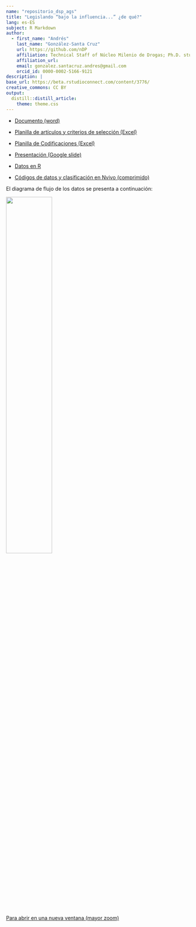 ```yaml
---
name: "repositorio_dsp_ags"
title: "Legislando “bajo la influencia...” ¿de qué?"
lang: es-ES
subject: R Markdown
author:
  - first_name: "Andrés"
    last_name: "González-Santa Cruz"
    url: https://github.com/nDP
    affiliation: Technical Staff of Núcleo Milenio de Drogas; Ph.D. student, School of Public Health, Universidad de Chile
    affiliation_url: 
    email: gonzalez.santacruz.andres@gmail.com
    orcid_id: 0000-0002-5166-9121
description: |
base_url: https://beta.rstudioconnect.com/content/3776/
creative_commons: CC BY
output: 
  distill::distill_article:
    theme: theme.css
---
```


-   [Documento (word)](https://github.com/AGSCL/articulo_politicas_DSP/blob/main/_doc/Bajo%20la%20influencia%20de%2020221231.docx?raw=true)

-   [Planilla de artículos y criterios de selección (Excel)](https://github.com/AGSCL/articulo_politicas_DSP/blob/main/_doc/Fuentes.xlsx?raw=true)

-   [Planilla de Codificaciones (Excel)](https://github.com/AGSCL/articulo_politicas_DSP/blob/main/_doc/Codificaciones.xlsx?raw=true)

-   [Presentación (Google slide)](https://docs.google.com/presentation/d/1cHEjsG1GpMKSC_QJ9f2gBOE_XYjVs7aSV7HfQZqyCZ4/edit)

-   [Datos en R](./_data/trabajo_20221228.RData)

-   [Códigos de datos y clasificación en Nvivo (comprimido)](test_droga_parlamentarios.rar)

El diagrama de flujo de los datos se presenta a continuación:

![](_fig/_flowchart_merge_formatted_4.png){width="50%"}

<a href="https://raw.githubusercontent.com/AGSCL/articulo_politicas_DSP/main/_fig/_flowchart_merge_formatted_4.png" target="_blank">Para abrir en una nueva ventana (mayor zoom)</a>
